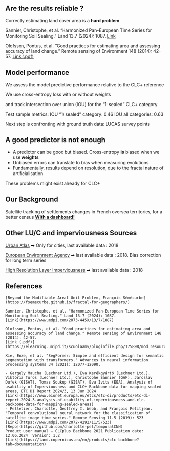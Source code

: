 ## Are the results reliable ?

Correctly estimating land cover area is a **hard problem**

Sannier, Christophe, et al. "Harmonized Pan-European Time Series for Monitoring Soil Sealing." Land 13.7 (2024): 1087.
[Link](https://www.mdpi.com/2073-445X/13/7/1087)

Olofsson, Pontus, et al. "Good practices for estimating area and assessing accuracy of land change." Remote sensing of Environment 148 (2014): 42-57.
[Link (.pdf)](https://elearning.unipd.it/scuolaamv/pluginfile.php/175898/mod_resource/content/0/articolo_oloffson.pdf)

## Model performance

We assess the model predictive performance relative to the CLC+ reference 

We use cross-entropy loss with or without weights

and track intersection over union (IOU) for the "1: sealed" CLC+ category

Test sample metrics:
IOU "1/ sealed" category:   0.46
IOU all categories:         0.63

Next step is confronting with ground truth data: LUCAS survey points

## A good predictor is not enough
- A predictor can be good but biased. Cross-entropy **is** biased when we use **weights**
- Unbiased errors can translate to bias when measuring evolutions
- Fundamentally, results depend on resolution, due to the fractal nature of artificialisation

These problems might exist already for CLC+


## Our Background
Satellite tracking of settlements changes in French oversea territories, for a better census
[**With a dashboard!**](https://inseefrlab.github.io/satellite-images-webapp/)

## Other LU/C and imperviousness Sources
[Urban Atlas](https://land.copernicus.eu/en/products/urban-atlas#tab=overview)
    ➡ Only for cities, last available data : 2018

[European Environment Agency](https://www.eionet.europa.eu/etcs/etc-di/products/etc-di-report-2024-3-analysis-of-usability-of-imperviousness-and-clc-backbone-data-for-mapping-sealed-areas)
    ➡ last available data : 2018. Bias correction for long term series

[High Resolution Layer Imperviousness](https://land.copernicus.eu/en/products/high-resolution-layer-imperviousness?tab=documentation)
    ➡ last available data : 2018

## References
    [Beyond the Modifiable Areal Unit Problem, François Sémécurbe](https://fsemecurbe.github.io/fractal-for-geographers/)

    Sannier, Christophe, et al. "Harmonized Pan-European Time Series for Monitoring Soil Sealing." Land 13.7 (2024): 1087.
    [Link](https://www.mdpi.com/2073-445X/13/7/1087)

    Olofsson, Pontus, et al. "Good practices for estimating area and assessing accuracy of land change." Remote sensing of Environment 148 (2014): 42-57.
    [Link (.pdf)](https://elearning.unipd.it/scuolaamv/pluginfile.php/175898/mod_resource/content/0/articolo_oloffson.pdf)

    Xie, Enze, et al. "SegFormer: Simple and efficient design for semantic segmentation with transformers." Advances in neural information processing systems 34 (2021): 12077-12090.

    - Gergely Maucha (Lechner Ltd.), Éva Kerékgyártó (Lechner Ltd.), Viktória Turos (Lechner Ltd.), Christophe Sannier (GAF), Jaroslav Dufek (GISAT), Tomas Soukup (GISAT), Eva Ivits (EEA), Analysis of usability of Imperviousness and CLC+ Backbone data for mapping sealed areas, ETC DI Report 2024/3, 13 Jun 2024
    [Link](https://www.eionet.europa.eu/etcs/etc-di/products/etc-di-report-2024-3-analysis-of-usability-of-imperviousness-and-clc-backbone-data-for-mapping-sealed-areas)
    - Pelletier, Charlotte, Geoffrey I. Webb, and François Petitjean. "Temporal convolutional neural network for the classification of satellite image time series." Remote Sensing 11.5 (2019): 523
    [Link](https://www.mdpi.com/2072-4292/11/5/523)
    [Repo](https://github.com/charlotte-pel/temporalCNN)
    Product user manual – CLCplus Backbone 2021 Publication date: 12.06.2024  Version: 1.2
    [Link](https://land.copernicus.eu/en/products/clc-backbone?tab=documentation)
